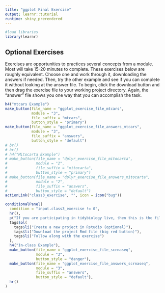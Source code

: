 ```yaml
---
title: "ggplot Final Exercise"
output: learnr::tutorial
runtime: shiny_prerendered
---
```

```r
#load libraries
library(learnr)

```

## Optional Exercises

Exercises are opportunities to practices several concepts from a module. Most will take 15-20 minutes to complete. These exercises below are roughly equivalent. Choose one and work through it, downloading the answers if needed. Then, try the other example and see if you can complete it without looking at the answer file. To begin, click the download button and then drag the exercise file to your working project directory. Again, the "answer" file shows you one way that you can accomplish the task.   

```r
h4("mtcars Example")
make_button(file_name = "ggplot_exercise_file_mtcars", 
            module = "3", 
            file_suffix = "mtcars",
            button_style = "primary")
make_button(file_name = "ggplot_exercise_file_answers_mtcars",
            module = "3",
            file_suffix = "answers",
            button_style = "default")
# br()
# br()
# h4("Mitocarta Example")
# make_button(file_name = "dplyr_exercise_file_mitocarta", 
#             module = "2", 
#             file_suffix = "mitocarta",
#             button_style = "primary")
# make_button(file_name = "dplyr_exercise_file_answers_mitocarta",
#             module = "2",
#             file_suffix = "answers",
#             button_style = "default")
actionLink("class3_exercise", "", icon = icon("bug"))

conditionalPanel(
  condition = "input.class3_exercise != 0",
  hr(),
  p("If you are participating in tidybiology live, then this is the file we will use in class. If you are not in a synchronous class, then feel free to use this additional file for practice."), 
  tags$ol(
    tags$li("Create a new project in Rstudio (optional)"), 
    tags$li("Download the project Rmd file (big red button)"), 
    tags$li("Follow along with the exercise")
  ),
  h4("In-class Example"),
  make_button(file_name = "ggplot_exercise_file_scrnaseq",
              module = "3",
              button_style = "danger"), 
  make_button(file_name = "ggplot_exercise_file_answers_scrnaseq",
              module = "3",
              file_suffix = "answers",
              button_style = "default"), 
  hr()
)
```
